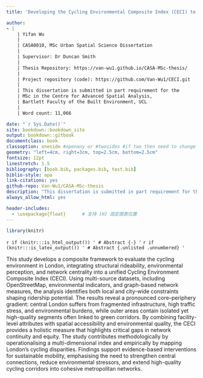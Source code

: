 ```yaml
--- 
title: 'Developing the Cycling Environmental Composite Index (CECI) to Assess Cycling Friendliness: Evidence from London'

author: 
- |
    | Yifan Wu
    |    
    | CASA0010, MSc Urban Spatial Science Dissertation 
    |  
    | Supervisor: Dr Duncan Smith
    |
    | Thesis Repository: https://van-wu1.github.io/CASA-MSc-thesis/
    |  
    | Project repository (code): https://github.com/Van-Wu1/CECI.git
    |
    | This dissertation is submitted in part requirement for the 
    | MSc in the Centre for Advanced Spatial Analysis, 
    | Bartlett Faculty of the Built Environment, UCL
    |
    | Word count: 11,066

date: "`r Sys.Date()`"
site: bookdown::bookdown_site
output: bookdown::gitbook
documentclass: book
classoption: oneside #openany or #twosides #if two then need to change headers and check margins.
geometry: "left=4cm, right=3cm, top=2.5cm, bottom=2.5cm"
fontsize: 12pt
linestretch: 1.5
bibliography: [book.bib, packages.bib, test.bib]
biblio-style: apa
link-citations: yes
github-repo: Van-Wu1/CASA-MSc-thesis
description: "This dissertation is submitted in part requirement for the MSc in the Centre for Advanced Spatial Analysis, Bartlett Faculty of the Built Environment, UCL "
always_allow_html: yes

header-includes:
  - \usepackage{float}      # 支持 [H] 固定图表位置
---
```


```{=latex}
\pagenumbering{roman}
```

```r
library(knitr)
```

`r if (knitr:::is_html_output()) '
# Abstract {-}
'`
`r if (knitr:::is_latex_output()) '
# Abstract {.unlisted .unnumbered}
'`

This study develops a composite framework to evaluate the cycling environment in London, integrating structural rideability, environmental perception, and network centrality into a unified Cycling Environment Composite Index (CECI). Using multi-source datasets, including OpenStreetMap, environmental indicators, and graph-based network measures, the analysis identifies both local and city-wide constraints shaping ridership potential. The results reveal a pronounced core–periphery gradient: central London suffers from fragmented infrastructure, high traffic stress, and environmental burdens, while outer areas contain isolated yet high-quality segments often linked to green corridors. By combining facility-level attributes with spatial accessibility and environmental quality, the CECI provides a holistic measure that highlights critical gaps in network continuity and equity. The study contributes methodologically by operationalising a multi-dimensional index and empirically by mapping London’s cycling disparities. Findings support evidence-based interventions for sustainable mobility, emphasising the need to strengthen central connections, reduce environmental stressors, and extend high-quality cycling corridors into cohesive metropolitan networks.


